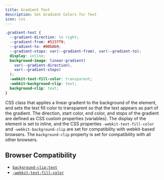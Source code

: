 ```yaml
---
title: Gradient Text
description: Set Gradient Colors for Text
icon: css
---
```


```css {7-13} /display: inline/
.gradient-text {
  --gradient-direction: to right;
  --gradient-from: #5237f9;
  --gradient-to: #00b8b9;
  --gradient-stops: var(--gradient-from), var(--gradient-to);
  display: inline;
  background-image: linear-gradient(
    var(--gradient-direction),
    var(--gradient-stops)
  );
  -webkit-text-fill-color: transparent;
  -webkit-background-clip: text;
  background-clip: text;
}
```

CSS class that applies a linear gradient to the background of the element, and sets the text fill color to transparent so that the text appears as part of the gradient. The direction, start color, end color, and stops of the gradient are defined as CSS custom properties (variables). The display of the element is set to inline, and the CSS properties `-webkit-text-fill-color` and `-webkit-background-clip` are set for compatibility with webkit-based browsers. The `background-clip` property is set for compatibility with all other browsers.

## Browser Compatibility

- [`background-clip:text`](https://caniuse.com/?search=Background-clip%3A%20text)
- [`-webkit-text-fill-color`](https://caniuse.com/?search=CSS%20property%3A%20-webkit-text-fill-color)
